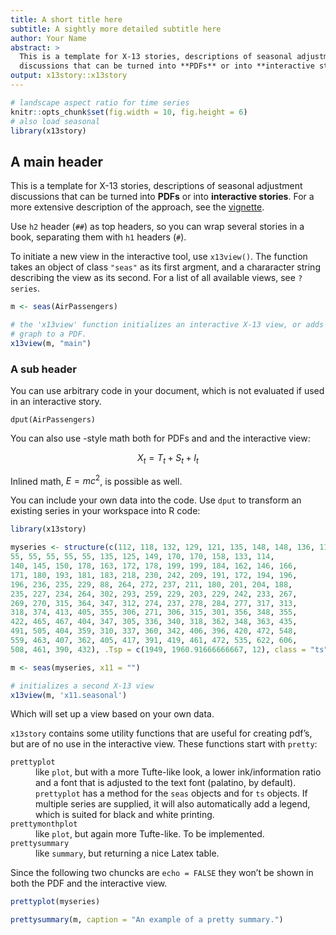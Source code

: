 ```yaml
---
title: A short title here
subtitle: A sightly more detailed subtitle here
author: Your Name
abstract: >
  This is a template for X-13 stories, descriptions of seasonal adjustment
  discussions that can be turned into **PDFs** or into **interactive stories**.
output: x13story::x13story
---
```



```r
# landscape aspect ratio for time series
knitr::opts_chunk$set(fig.width = 10, fig.height = 6)
# also load seasonal
library(x13story)  
```

## A main header

This is a template for X-13 stories, descriptions of seasonal adjustment
discussions that can be turned into **PDFs** or into **interactive stories**.
For a more extensive description of the approach, see the
[vignette](https://github.com/christophsax/x13story/raw/master/vignettes/x13story.pdf).

Use `h2` header (`##`) as top headers, so you can wrap several stories in a
book, separating them with `h1` headers (`#`).

To initiate a new view in the interactive tool, use `x13view()`. The function
takes an object of class `"seas"` as its first argment, and a chararacter string
describing the view as its second. For a list of all available views, see
`?series`.


```r
m <- seas(AirPassengers)

# the 'x13view' function initializes an interactive X-13 view, or adds a 
# graph to a PDF. 
x13view(m, "main")
```

### A sub header

You can use arbitrary code in your document, which is not evaluated if used in
an interactive story.

```
dput(AirPassengers)

``` 

You can also use \LaTeX-style math both for PDFs and and the interactive view:

$$X_t = T_t + S_t + I_t$$ 

Inlined math, $E = mc^2$, is possible as well.

You can include your own data into the code. Use `dput` to transform an existing series in your workspace into R code:

```r
library(x13story)

myseries <- structure(c(112, 118, 132, 129, 121, 135, 148, 148, 136, 119, 
55, 55, 55, 55, 55, 135, 125, 149, 170, 170, 158, 133, 114, 
140, 145, 150, 178, 163, 172, 178, 199, 199, 184, 162, 146, 166, 
171, 180, 193, 181, 183, 218, 230, 242, 209, 191, 172, 194, 196, 
196, 236, 235, 229, 88, 264, 272, 237, 211, 180, 201, 204, 188, 
235, 227, 234, 264, 302, 293, 259, 229, 203, 229, 242, 233, 267, 
269, 270, 315, 364, 347, 312, 274, 237, 278, 284, 277, 317, 313, 
318, 374, 413, 405, 355, 306, 271, 306, 315, 301, 356, 348, 355, 
422, 465, 467, 404, 347, 305, 336, 340, 318, 362, 348, 363, 435, 
491, 505, 404, 359, 310, 337, 360, 342, 406, 396, 420, 472, 548, 
559, 463, 407, 362, 405, 417, 391, 419, 461, 472, 535, 622, 606, 
508, 461, 390, 432), .Tsp = c(1949, 1960.91666666667, 12), class = "ts")

m <- seas(myseries, x11 = "")

# initializes a second X-13 view
x13view(m, 'x11.seasonal')
```

Which will set up a view based on your own data.

`x13story` contains some utility functions that are useful for creating pdf's, but are of no use in the interactive view. These functions start with
`pretty`:

`prettyplot`
  : like `plot`, but with a more Tufte-like look, a lower ink/information ratio and a font that is adjusted to the text font (palatino, by default). `prettyplot` has a method for the `seas` objects and for `ts` objects. If multiple series are supplied, it will also automatically add a legend, which is suited for black and white printing.

`prettymonthplot`
  : like `plot`, but again more Tufte-like. To be implemented.

`prettysummary`
  : like `summary`, but returning a nice Latex table. 

Since the following two chuncks are `echo = FALSE` they won't be shown in both the PDF and the interactive view.


```r
prettyplot(myseries)
```

```r
prettysummary(m, caption = "An example of a pretty summary.")
```

